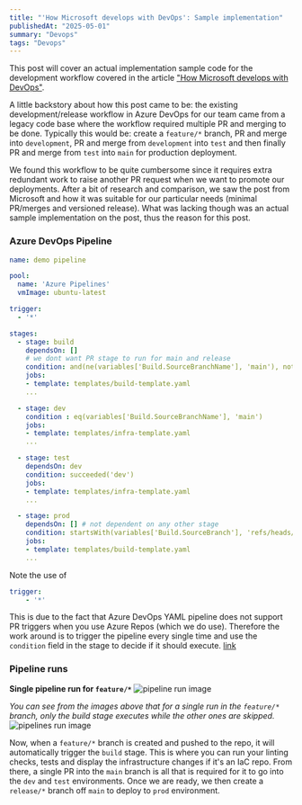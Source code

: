 ```yaml
---
title: "'How Microsoft develops with DevOps': Sample implementation"
publishedAt: "2025-05-01"
summary: "Devops"
tags: "Devops"
---
```


This post will cover an actual implementation sample code for the development workflow covered in the article ["How Microsoft develops with DevOps"](https://learn.microsoft.com/en-us/devops/develop/how-microsoft-develops-devops#implementation-details).

A little backstory about how this post came to be: the existing development/release workflow in Azure DevOps for our team came from a legacy code base where the workflow required multiple PR and merging to be done. Typically this would be: create a `feature/*` branch, PR and merge into `development`, PR and merge from `development` into `test` and then finally PR and merge from `test` into `main` for production deployment.

We found this workflow to be quite cumbersome since it requires extra redundant work to raise another PR request when we want to promote our deployments.
After a bit of research and comparison, we saw the post from Microsoft and how it was suitable for our particular needs (minimal PR/merges and versioned release). What was lacking though was an actual sample implementation on the post, thus the reason for this post. 

### Azure DevOps Pipeline

``` yaml
name: demo pipeline

pool:
  name: 'Azure Pipelines'
  vmImage: ubuntu-latest

trigger:
  - '*'

stages:
  - stage: build
    dependsOn: []
    # we dont want PR stage to run for main and release
    condition: and(ne(variables['Build.SourceBranchName'], 'main'), not(startsWith(variables['Build.SourceBranch'], 'refs/heads/release/')))
    jobs:
    - template: templates/build-template.yaml
    ...

  - stage: dev
    condition : eq(variables['Build.SourceBranchName'], 'main')
    jobs:
    - template: templates/infra-template.yaml 
    ...

  - stage: test
    dependsOn: dev
    condition: succeeded('dev')
    jobs:
    - template: templates/infra-template.yaml
    ...

  - stage: prod
    dependsOn: [] # not dependent on any other stage
    condition: startsWith(variables['Build.SourceBranch'], 'refs/heads/release/')
    jobs:
    - template: templates/build-template.yaml
    ...
```


Note the use of 
```yaml
trigger:
    - '*'
```
This is due to the fact that Azure DevOps YAML pipeline does not support PR triggers when you use Azure Repos (which we do use). Therefore the work around is to trigger the pipeline every single time and use the `condition` field in the stage to decide if it should execute. 
[link](https://learn.microsoft.com/en-us/azure/devops/pipelines/yaml-schema/pr?view=azure-pipelines)

### Pipeline runs
**Single pipeline run for `feature/*`**
<Image 
 src="/microsoft-devops/pipeline.png"
 alt="pipeline run image"
 width={600}
 height={500}
/>

*You can see from the images above that for a single run in the `feature/*` branch, only the build stage executes while the other ones are skipped.*
<Image 
 src="/microsoft-devops/pipelines.png"
 alt="pipelines run image"
 width={600}
 height={500}
/>

Now, when a `feature/*` branch is created and pushed to the repo, it will automatically trigger the `build` stage. This is where you can run your linting checks, tests and display the infrastructure changes if it's an IaC repo.
From there, a single PR into the `main` branch is all that is required for it to go into the `dev` and `test` environments.
Once we are ready, we then create a `release/*` branch off `main` to deploy to `prod` environment.


